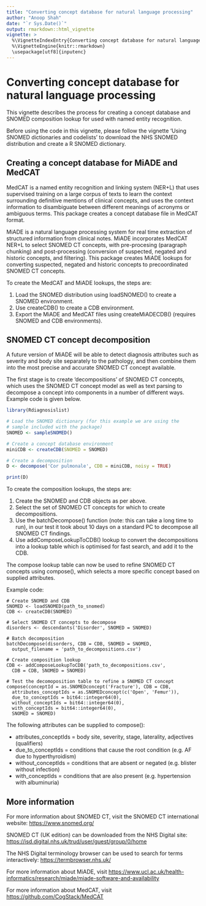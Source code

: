 ```yaml
---
title: "Converting concept database for natural language processing"
author: "Anoop Shah"
date: "`r Sys.Date()`"
output: rmarkdown::html_vignette
vignette: >
  %\VignetteIndexEntry{Converting concept database for natural language processing}
  %\VignetteEngine{knitr::rmarkdown}
  \usepackage[utf8]{inputenc}
---
```


Converting concept database for natural language processing
===========================================================

This vignette describes the process for creating a concept database and SNOMED composition lookup for used with named entity recognition.

Before using the code in this vignette, please follow the vignette 'Using SNOMED dictionaries and codelists' to download the NHS SNOMED distribution and create a R SNOMED dictionary.

Creating a concept database for MiADE and MedCAT
------------------------------------------------------

MedCAT is a named entity recognition and linking system (NER+L) that uses supervised training on a large corpus of texts to learn the context surrounding definitive mentions of clinical concepts, and uses the context information to disambiguate between different meanings of acronyms or ambiguous terms. This package creates a concept database file in MedCAT format. 

MiADE is a natural language processing system for real time extraction of structured information from clinical notes. MiADE incorporates MedCAT NER+L to select SNOMED CT concepts, with pre-procesing (paragraph chunking) and post-processing (conversion of suspected, negated and historic concepts, and filtering). This package creates MiADE lookups for converting suspected, negated and historic concepts to precoordinated SNOMED CT concepts.

To create the MedCAT and MiADE lookups, the steps are:

1. Load the SNOMED distribution using loadSNOMED() to create a SNOMED environment.
2. Use createCDB() to create a CDB environment.
3. Export the MiADE and MedCAT files using createMiADECDB() (requires SNOMED and CDB environments).


SNOMED CT concept decomposition
--------------------------------

A future version of MiADE will be able to detect diagnosis attributes such as severity and body site separately to the pathology, and then combine them into the most precise and accurate SNOMED CT concept available.

The first stage is to create 'decompositions' of SNOMED CT concepts, which uses the SNOMED CT concept model as well as text parsing to decompose a concept into components in a number of different ways. Example code is given below.

```r
library(Rdiagnosislist)

# Load the SNOMED dictionary (for this example we are using the
# sample included with the package)
SNOMED <- sampleSNOMED()

# Create a concept database environment
miniCDB <- createCDB(SNOMED = SNOMED)

# Create a decomposition
D <- decompose('Cor pulmonale', CDB = miniCDB, noisy = TRUE)

print(D)
```

To create the composition lookups, the steps are:

1. Create the SNOMED and CDB objects as per above.
2. Select the set of SNOMED CT concepts for which to create decompositions.
3. Use the batchDecompose() function (note: this can take a long time to run), in our test it took about 10 days on a standard PC to decompose all SNOMED CT findings.
4. Use addComposeLookupToCDB() lookup to convert the decompositions into a lookup table which is optimised for fast search, and add it to the CDB.

The compose lookup table can now be used to refine SNOMED CT concepts using compose(), which selects a more specific concept based on supplied attributes.

Example code:

```
# Create SNOMED and CDB
SNOMED <- loadSNOMED(path_to_snomed)
CDB <- createCDB(SNOMED)

# Select SNOMED CT concepts to decompose
disorders <- descendants('Disorder', SNOMED = SNOMED)

# Batch decomposition
batchDecompose(disorders, CDB = CDB, SNOMED = SNOMED,
  output_filename = 'path_to_decompositions.csv')

# Create composition lookup
CDB <- addComposeLookupToCDB('path_to_decompositions.csv',
  CDB = CDB, SNOMED = SNOMED)

# Test the decomoposition table to refine a SNOMED CT concept
compose(conceptId = as.SNOMEDconcept('Fracture'), CDB = CDB,
  attributes_conceptIds = as.SNOMEDconcept(c('Open', 'Femur')),
  due_to_conceptIds = bit64::integer64(0),
  without_conceptIds = bit64::integer64(0),
  with_conceptIds = bit64::integer64(0),
  SNOMED = SNOMED)
```

The following attributes can be supplied to compose():

- attributes_conceptIds = body site, severity, stage, laterality, adjectives (qualifiers)
- due_to_conceptIds = conditions that cause the root condition (e.g. AF due to hyperthyroidism)
- without_conceptIds = conditions that are absent or negated (e.g. blister without infection)
- with_conceptIds = conditions that are also present (e.g. hypertension with albuminuria)


More information
----------------

For more information about SNOMED CT, visit the SNOMED CT international website: <https://www.snomed.org/>

SNOMED CT (UK edition) can be downloaded from the NHS Digital site: <https://isd.digital.nhs.uk/trud/user/guest/group/0/home>

The NHS Digital terminology browser can be used to search for terms interactively: <https://termbrowser.nhs.uk/>

For more information about MiADE, visit <https://www.ucl.ac.uk/health-informatics/research/miade/miade-software-and-availability>

For more information about MedCAT, visit <https://github.com/CogStack/MedCAT>
